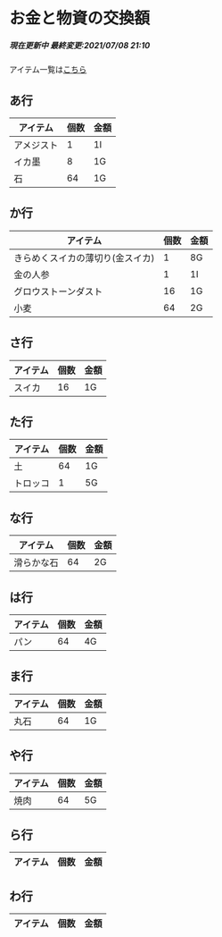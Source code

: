 # お金と物資の交換額
<h5>現在更新中
最終変更:2021/07/08 21:10</h5>

アイテム一覧は[こちら](https://minecraft-blog.net/?p=8007)

## あ行

| アイテム     | 個数 | 金額 | 
| ------------ | ---- | ---- | 
| アメジスト | 1   | 1I   | 
| イカ墨 | 8 | 1G |
| 石 | 64 | 1G |

## か行

| アイテム     | 個数 | 金額 | 
| ------------ | ---- | ---- | 
| きらめくスイカの薄切り(金スイカ) | 1 | 8G | 
| 金の人参 | 1 | 1I |
| グロウストーンダスト | 16 | 1G |
| 小麦 | 64 | 2G |

## さ行
| アイテム     | 個数 | 金額 | 
| ------------ | ---- | ---- | 
| スイカ | 16 | 1G |

## た行
| アイテム     | 個数 | 金額 | 
| ------------ | ---- | ---- | 
| 土 | 64 | 1G |
| トロッコ | 1 | 5G |

## な行
| アイテム     | 個数 | 金額 | 
| ------------ | ---- | ---- | 
| 滑らかな石 | 64 | 2G |

## は行
| アイテム     | 個数 | 金額 | 
| ------------ | ---- | ---- | 
| パン | 64 | 4G |

## ま行
| アイテム     | 個数 | 金額 | 
| ------------ | ---- | ---- | 
| 丸石 | 64 | 1G |

## や行
| アイテム     | 個数 | 金額 | 
| ------------ | ---- | ---- | 
| 焼肉 | 64 | 5G |


## ら行
| アイテム     | 個数 | 金額 | 
| ------------ | ---- | ---- | 

## わ行
| アイテム     | 個数 | 金額 | 
| ------------ | ---- | ---- | 
